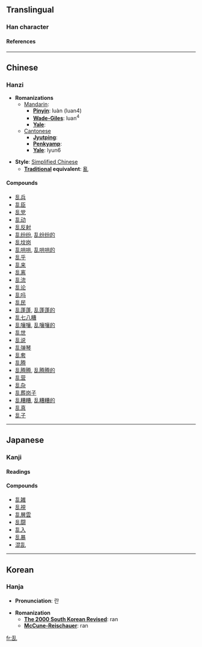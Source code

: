 {{see|亂}}<!-- may be replaced by zh-forms -->

==Translingual==
===Han character===
{{Han char|rad=乙|as=06|sn=7|so=|four=|canj=竹口山 (HRU)|cmean=[[confusion]], state of [[chaos]], [[revolt]]}}
====References====
{{Han ref|kx=0084.150|dkj=00187|dj=0171.200|hdz=10053.170|uh=4E71|ud=20081}}

----
==Chinese==
===Hanzi===


* '''Romanizations'''
** [[Mandarin]]:
*** '''[[Pinyin]]''': luàn (luan4)
*** '''[[Wade-Giles]]''': luan<sup>4</sup>
*** '''[[Yale]]''': 
**[[Cantonese]]
***'''[[Jyutping]]''':
***'''[[Penkyamp]]''': 
***'''[[Yale]]''': lyun6

* '''Style''': [[Simplified Chinese]] 
** '''[[Traditional Chinese|Traditional]] equivalent''': [[亂]]

====Compounds====
*[[乱兵]]
*[[乱臣]]
*[[乱党]]
*[[乱动]]
*[[乱反射]]
*[[乱纷纷]], [[乱纷纷的]]
*[[乱坟岗]]
*[[乱哄哄]], [[乱哄哄的]]
*[[乱乎]]
*[[乱来]]
*[[乱离]]
*[[乱流]]
*[[乱论]]
*[[乱吗]]
*[[乱民]]
*[[乱蓬蓬]], [[乱蓬蓬的]]
*[[乱七八糟]]
*[[乱嚷嚷]], [[乱嚷嚷的]]
*[[乱世]]
*[[乱说]]
*[[乱弹琴]]
*[[乱套]]
*[[乱腾]]
*[[乱腾腾]], [[乱腾腾的]]
*[[乱营]]
*[[乱杂]]
*[[乱葬岗子]]
*[[乱糟糟]], [[乱糟糟的]]
*[[乱真]]
*[[乱子]]


----
==Japanese==
===Kanji===


{{ja-kanji|grade=|rs=乙06|simple=}}
====Readings====
{{ja-readings|on=[[らん]] (ran), [[ろん]] (ron)|kun=[[みだれる]] (midareru), [[みだす]] (midasu), [[みだりに]] (midarini)}}

====Compounds====
*[[乱雑]]
*[[乱視]]
*[[乱層雲]]
*[[乱闘]]
*[[乱入]]
*[[乱暴]]
*[[混乱]]


----
==Korean==
===Hanja===

* '''Pronunciation''': 란

* '''Romanization'''
** '''[[The 2000 South Korean Revised Romanization|The 2000 South Korean Revised]]''': ran
** '''[[McCune-Reischauer]]''': ran


[[fr:乱]]